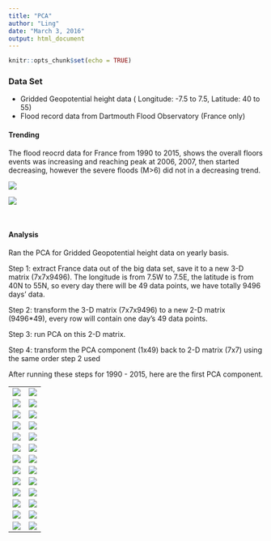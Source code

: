 ---
title: "PCA"
author: "Ling"
date: "March 3, 2016"
output: html_document
---

```{r setup, include=FALSE}
knitr::opts_chunk$set(echo = TRUE)
```

### Data Set
* Gridded Geopotential height data ( Longitude: -7.5 to 7.5, Latitude: 40 to 55)
* Flood record data from Dartmouth Flood Observatory (France only)

#### Trending

The flood reocrd data for France from 1990 to 2015, shows the overall floors events was increasing and reaching peak at 2006, 2007, then started decreasing, however the severe floods (M>6) did not in a decreasing trend.

![](floods.gif)
<br/>

![](FranceFloodEvents.png)

<br/>

#### Analysis

Ran the PCA for Gridded Geopotential height data on yearly basis.

Step 1: extract France data out of the big data set, save it to a new 3-D matrix (7x7x9496). The longitude is from 7.5W to 7.5E, the latitude is from 40N to 55N, so every day there will be 49 data points, we have totally 9496 days' data.

Step 2: transform the 3-D matrix (7x7x9496) to a new 2-D matrix (9496*49), every row will contain one day's 49 data points.

Step 3: run PCA on this 2-D matrix.

Step 4: transform the PCA component (1x49) back to 2-D matrix (7x7) using the same order step 2 used

After running these steps for 1990 - 2015, here are the first PCA component.

<table>
<tr><td>![](France_PCA1_1990.png)</td><td>![](France_PCA1_1991.png)</td></tr>
<tr><td>![](France_PCA1_1992.png)</td><td>![](France_PCA1_1993.png)</td></tr>
<tr><td>![](France_PCA1_1994.png)</td><td>![](France_PCA1_1995.png)</td></tr>
<tr><td>![](France_PCA1_1996.png)</td><td>![](France_PCA1_1997.png)</td></tr>
<tr><td>![](France_PCA1_1998.png)</td><td>![](France_PCA1_1999.png)</td></tr>
<tr><td>![](France_PCA1_2000.png)</td><td>![](France_PCA1_2001.png)</td></tr>
<tr><td>![](France_PCA1_2002.png)</td><td>![](France_PCA1_2003.png)</td></tr>
<tr><td>![](France_PCA1_2004.png)</td><td>![](France_PCA1_2005.png)</td></tr>
<tr><td>![](France_PCA1_2006.png)</td><td>![](France_PCA1_2007.png)</td></tr>
<tr><td>![](France_PCA1_2008.png)</td><td>![](France_PCA1_2009.png)</td></tr>
<tr><td>![](France_PCA1_2010.png)</td><td>![](France_PCA1_2011.png)</td></tr>
<tr><td>![](France_PCA1_2012.png)</td><td>![](France_PCA1_2013.png)</td></tr>
<tr><td>![](France_PCA1_2014.png)</td><td>![](France_PCA1_2015.png)</td></tr>
</table>





